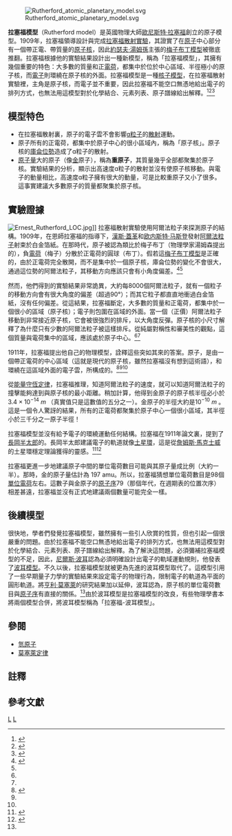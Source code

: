 {{NoteTA|G1=物理學
|T=zh-hans:卢瑟福模型;zh-hant:拉塞福模型;}}
[[File:Rutherford_atomic_planetary_model.svg|thumb]]

'''拉塞福模型'''（Rutherford model）是英國物理大師[[歐尼斯特·拉塞福|歐尼斯特·拉塞福]]創立的原子模型。1909年，拉塞福領導設計與完成[[拉塞福散射|拉塞福散射實驗]]，其證實了在[[原子|原子]]中心部分有一個帶正電、帶質量的[[原子核|原子核]]，因此[[約瑟夫·湯姆孫|約瑟夫·湯姆孫]]主張的[[梅子布丁模型|梅子布丁模型]]被徹底推翻。拉塞福根據他的實驗結果設計出一種新模型，稱為「拉塞福模型」，其擁有幾個重要的特色：大多數的質量和正[[電荷|電荷]]，都集中於位於中心區域、半徑極小的原子核，而[[電子|電子]]則環繞在原子核的外面。拉塞福模型是一種[[核子|核子模型]]，在拉塞福散射實驗裡，主角是原子核，而電子並不重要，因此拉塞福不能空口無憑地給出電子的排列方式，也無法用這模型對於化學結合、元素列表、原子譜線給出解釋。<ref name=拉塞福>{{citation| last = 拉塞福 | first = 歐尼斯特 | authorlink = 歐尼斯特·拉塞福| title = The Scattering of α and β Particles by Matter and the Structure of the Atom | journal = Philosophical Magazine | volume = 21 | pages = p. 669-688 | date = May 1911| doi =10.1080/14786440508637080}}</ref><ref name=Kragh2002>{{cite book | last =Kragh | first =Helge | title =Quantum Generations: A History of Physics in the Twentieth Century  | publisher =Princeton University Press | edition =Reprint | date =2002 | isbn =978-0691095523}}</ref>{{rp|51-53}}<ref name="smirnov">
{{citation
 |last=Smirnov |first=Boris M.
 |year=2003
 |title=Physics of Atoms and Ions
 |pages=14–21
 |publisher=Springer
 |isbn=038795550X
}}</ref>{{rp|14}}

== 模型特色 ==
* 在拉塞福散射裏，原子的電子雲不會影響[[阿爾法粒子|ɑ粒子]]的[[散射|散射]]運動。
* 原子所有的正電荷，都集中於原子中心的很小區域內，稱為「原子核」。原子核的[[庫侖位勢|庫侖位勢]]造成了ɑ粒子的散射。
* [[原子量|原子量]]大的原子（像[[金|金]]原子），稱為'''重原子'''，其質量幾乎全部都聚集於原子核。實驗結果的分析，顯示出高速度ɑ粒子的散射並沒有使原子核移動。與電子的動量相比，高速度ɑ粒子擁有很大的動量，可是比較重原子又小了很多。這事實建議大多數原子的質量都聚集於原子核。

== 實驗證據 ==
[[File:Ernest_Rutherford_LOC.jpg|thumb]]]]
拉塞福散射實驗使用阿爾法粒子來探測原子的結構。1909年，在恩師拉塞福的指導下，[[漢斯·蓋革|漢斯·蓋革]]和[[欧内斯特·马斯登|欧内斯特·马斯登]]發射[[阿爾法粒子|阿爾法粒子]]射束於白金箔紙。{{NoteTag|name=platinum|這個計算粒子大角度散射數量的特別實驗使用的是白金箔紙。<ref name=Geiger1909/>}}在那時代，原子被認為類比於梅子布丁（物理學家湯姆森提出的），負[[電荷|電荷]]（梅子）分散於正電荷的圓球（布丁）。假若這[[梅子布丁模型|梅子布丁模型]]是正確的，由於正電荷完全散開，而不是集中於一個原子核，庫侖位勢的變化不會很大，通過這位勢的阿爾法粒子，其移動方向應該只會有小角度偏差。<ref name=Geiger1909>{{citation| last = Geiger| first = Hans| last2 = Marsden| first2 = Ernest| title = On a Diffuse Reflection of the α-Particles| journal = Proceedings of the Royal Society| volume = 82| issue = A| pages = p. 495-500| date = 1909| url = http://dbhs.wvusd.k12.ca.us/webdocs/Chem-History/GM-1909.html| deadurl = yes| archiveurl = https://web.archive.org/web/20080424085231/http://dbhs.wvusd.k12.ca.us/webdocs/Chem-History/GM-1909.html| archivedate = 2008-04-24|quote=Three different determinations showed that of the incident α-particles about 1 in 8000 was reflected [by the platinum reflector]}}</ref><ref name=Kragh2002/>{{rp|51-53}}

然而，他們得到的實驗結果非常詭異，大約每8000個阿爾法粒子，就有一個粒子的移動方向會有很大角度的偏差（超過90°）；而其它粒子都直直地衝過白金箔紙，{{NoteTag|name=platinum}}沒有任何偏差。從這結果，拉塞福斷定，大多數的質量和正電荷，都集中於一個很小的區域（原子核）；電子則包圍在區域的外面。當一個（正價）阿爾法粒子移動到非常接近原子核，它會被很強烈的排斥，以大角度反彈。原子核的小尺寸解釋了為什麼只有少數的阿爾法粒子被這樣排斥。從純屬對稱性和審美性的觀點，這個質量與電荷集中的區域，應該處於原子中心。<ref name=Geiger1909/><ref name=Kragh2002/>{{rp|51-53}}

1911年，拉塞福提出他自己的物理模型，詮釋這些突如其來的答案。原子，是由一個帶正電荷的中心區域（這就是現代的原子核，雖然拉塞福沒有想到這術語），和環繞在這區域外面的電子雲，所構成的。<ref>{{cite journal| last = 拉塞福 | first = 歐尼斯特 | authorlink = 歐尼斯特·拉塞福| title = The Scattering of α and β Particles by Matter and the Structure of the Atom | journal = Philosophical Magazine | volume = 21 | pages = p. 669-688 | date = May 1911| url =https://www.tandfonline.com/doi/abs/10.1080/14786440508637080?journalCode=tphm17}}</ref><ref name=Kragh2002/>{{rp|51-53}}<ref name=Kragh2002/>{{rp|51-53}}

從[[能量守恆定律|能量守恆定律]]，拉塞福推理，知道阿爾法粒子的速度，就可以知道阿爾法粒子的撞擊能夠達到與原子核的最小距離。稍加計算，他得到金原子的原子核半徑必小於<math>3.4\times 10^{ - 14}\ m\,\!</math>（真實值只是這數值的五分之一）。金原子的半徑大約是<math>10^{ - 10}\ m\,\!</math>。這是一個令人驚訝的結果，所有的正電荷都聚集於原子中心一個很小區域，其半徑小於三千分之一原子半徑！

拉塞福模型並沒有給予電子的環繞運動任何結構。拉塞福在1911年論文裏，提到了[[長岡半太郎|長岡半太郎]]的{{link-en|半太郎模型|Nagaoka model}}。長岡半太郎建議電子的軌道就像[[土星環|土星環]]，這是從[[詹姆斯·馬克士威|詹姆斯·馬克士威]]的土星環穩定理論獲得的靈感。<ref>{{citation|url=http://www-history.mcs.st-andrews.ac.uk/~history/Extras/Maxwell_Saturn.html|title=James Clerk Maxwell on the nature of Saturn's rings|accessdate=2008-12-20|publisher=JOC/EFR|date=2006年3月|archive-date=2019-05-25|archive-url=https://web.archive.org/web/20190525070842/http://www-history.mcs.st-andrews.ac.uk/~history/Extras/Maxwell_Saturn.html|dead-url=no}}</ref><ref name=Compendium2009>{{Citation
 | editor-last =Greenberger
 | editor-first =D.
 | editor2-last =Hentschel
 | editor2-first =K.
 | editor3-last =Weinert
 | editor3-first =F.
 | edition =2009th Edition
 | title =Compendium of Quantum Physics: Concepts, Experiments, History and Philosophy
 | year =2009
 | publisher =Springer
 | isbn =978-3540706229}}</ref>{{rp|22-23<!--Atomic Models, Nagaoka's Saturnian Model-->}}

拉塞福更進一步地建議原子中間的單位電荷數目可能與其原子量成比例（大約一半）。那時，金的原子量估計為  197 amu。所以，拉塞福猜想單位電荷數目是98個[[單位電荷|單位電荷]]左右。這數子與金原子的[[原子序|原子序]]79（那個年代，在週期表的位置次序）相差甚遠，拉塞福並沒有正式地建議兩個數量可能完全一樣。

== 後續模型 ==
很快地，學者們發覺拉塞福模型，雖然擁有一些引人欣賞的性質，但也引起一個很嚴重的問題。由於拉塞福不能空口無憑地給出電子的排列方式，也無法用這模型對於化學結合、元素列表、原子譜線給出解釋。為了解決這問題，必須彌補拉塞福模型的不足，因此，[[尼爾斯·波耳|尼爾斯·波耳]]認為必須明確設計出電子的軌域運動規則，他發表了[[波耳模型|波耳模型]]。不久以後，拉塞福模型就被更為先進的波耳模型取代了。這模型引用了一些早期量子力學的實驗結果來設定電子的物理行為，限制電子的軌道為平面的圓形軌道。將[[亨利·莫塞萊|亨利·莫塞萊]]的研究結果加以延伸，波耳認為，原子核的單位電荷數目與[[原子序|原子序]]有直接的關係。<ref name=Kragh2002/>{{rp|53-57}}由於波耳模型是拉塞福模型的改良，有些物理學書本將兩個模型合併，將波耳模型稱為「拉塞福-波耳模型」。

== 參閱 ==
* [[氫原子|氫原子]]
* [[莫塞萊定律|莫塞萊定律]]

== 註釋 ==
{{NoteFoot}}

== 參考文獻 ==
{{reflist}}

{{原子模型}}

[[Category:原子物理學|L]]
[[Category:已废弃的物理学理论|L]]